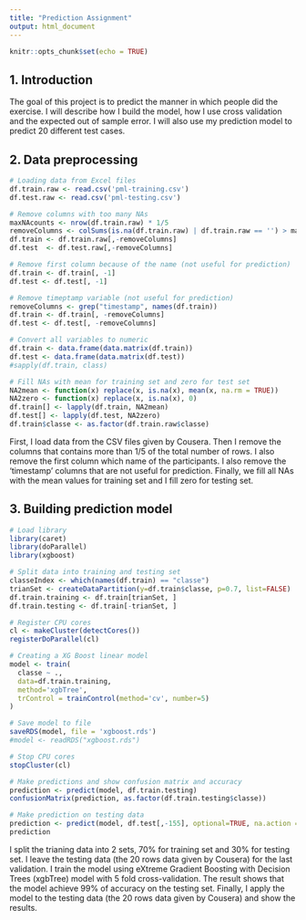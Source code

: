```yaml
---
title: "Prediction Assignment"
output: html_document
---
```


```r
knitr::opts_chunk$set(echo = TRUE)
```

## 1. Introduction

The goal of this project is to predict the manner in which people did the exercise. I will describe how I build the model, how I use cross validation and the expected out of sample error. I will also use my prediction model to predict 20 different test cases.

## 2. Data preprocessing

```r
# Loading data from Excel files
df.train.raw <- read.csv('pml-training.csv')
df.test.raw <- read.csv('pml-testing.csv')

# Remove columns with too many NAs
maxNAcounts <- nrow(df.train.raw) * 1/5
removeColumns <- colSums(is.na(df.train.raw) | df.train.raw == '') > maxNAcounts
df.train <- df.train.raw[,-removeColumns]
df.test  <- df.test.raw[,-removeColumns]

# Remove first column because of the name (not useful for prediction)
df.train <- df.train[, -1]
df.test <- df.test[, -1]

# Remove timeptamp variable (not useful for prediction)
removeColumns <- grep("timestamp", names(df.train))
df.train <- df.train[, -removeColumns]
df.test <- df.test[, -removeColumns]

# Convert all variables to numeric
df.train <- data.frame(data.matrix(df.train))
df.test <- data.frame(data.matrix(df.test))
#sapply(df.train, class)

# Fill NAs with mean for training set and zero for test set
NA2mean <- function(x) replace(x, is.na(x), mean(x, na.rm = TRUE))
NA2zero <- function(x) replace(x, is.na(x), 0)
df.train[] <- lapply(df.train, NA2mean)
df.test[] <- lapply(df.test, NA2zero)
df.train$classe <- as.factor(df.train.raw$classe)
```

First, I load data from the CSV files given by Cousera. Then I remove the columns that contains more than 1/5 of the total number of rows. I also remove the first column which name of the participants. I also remove the 'timestamp' columns that are not useful for prediction. Finally, we fill all NAs with the mean values for training set and I fill zero for testing set.

## 3. Building prediction model

```r
# Load library
library(caret)
library(doParallel)
library(xgboost)
```

```r
# Split data into training and testing set
classeIndex <- which(names(df.train) == "classe")
trianSet <- createDataPartition(y=df.train$classe, p=0.7, list=FALSE)
df.train.training <- df.train[trianSet, ]
df.train.testing <- df.train[-trianSet, ]

# Register CPU cores
cl <- makeCluster(detectCores())
registerDoParallel(cl)

# Creating a XG Boost linear model
model <- train(
  classe ~ .,
  data=df.train.training,
  method='xgbTree',
  trControl = trainControl(method='cv', number=5)
)

# Save model to file
saveRDS(model, file = 'xgboost.rds')
#model <- readRDS("xgboost.rds")

# Stop CPU cores
stopCluster(cl)

# Make predictions and show confusion matrix and accuracy
prediction <- predict(model, df.train.testing)
confusionMatrix(prediction, as.factor(df.train.testing$classe))

# Make prediction on testing data
prediction <- predict(model, df.test[,-155], optional=TRUE, na.action = na.omit)
prediction
```

I split the trianing data into 2 sets, 70% for training set and 30% for testing set. I leave the testing data (the 20 rows data given by Cousera) for the last validation. I train the model using eXtreme Gradient Boosting with Decision Trees (xgbTree) model with 5 fold cross-validation. The result shows that the model achieve 99% of accuracy on the testing set. Finally, I apply the model to the testing data (the 20 rows data given by Cousera) and show the results.
